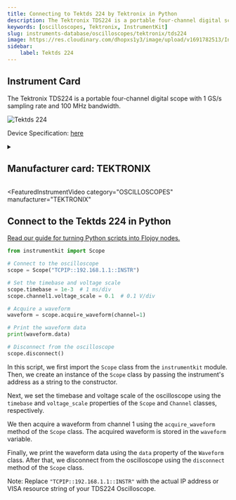 ```yaml
---
title: Connecting to Tektds 224 by Tektronix in Python
description: The Tektronix TDS224 is a portable four-channel digital scope with 1 GS/s sampling rate and 100 MHz bandwidth.
keywords: [oscilloscopes, Tektronix, InstrumentKit] 
slug: instruments-database/oscilloscopes/tektronix/tds224 
image: https://res.cloudinary.com/dhopxs1y3/image/upload/v1691782513/Instruments/Oscilloscopes/TDS224/TDS224.jpg
sidebar:
    label: Tektds 224 
---
```



## Instrument Card

The Tektronix TDS224 is a portable four-channel digital scope with 1 GS/s sampling rate and 100 MHz bandwidth.

![Tektds 224](https://res.cloudinary.com/dhopxs1y3/image/upload/v1691782513/Instruments/Oscilloscopes/TDS224/TDS224.jpg)

Device Specification: [here](https://www.testequipmenthq.com/datasheets/TEKTRONIX-TDS224-Datasheet.pdf)

<details style={{ marginTop: "15px"}}>
<summary><h2 style={{display:'inline'}}>Manufacturer card: TEKTRONIX</h2></summary>

![TEKTRONIX](https://res.cloudinary.com/dhopxs1y3/image/upload/v1692806108/Instruments/Vendor%20Logos/Tektronix.png)

Tektronix, Inc., historically widely known as Tek, is an American company best known for manufacturing test and measurement devices such as [oscilloscopes](https://en.wikipedia.org/wiki/Oscilloscope), [logic analyzers](https://en.wikipedia.org/wiki/Logic_analyzer), and video and mobile test protocol equipment.

- Headquarters: USA
- Yearly Revenue (millions, USD): 5800
- Vendor Website: [here](https://www.tek.com/en)

</details>


<FeaturedInstrumentVideo
  category="OSCILLOSCOPES"
  manufacturer="TEKTRONIX"
></FeaturedInstrumentVideo>

## Connect to the Tektds 224 in Python

[Read our guide for turning Python scripts into Flojoy nodes.](https://docs.flojoy.ai/contribution/blocks/custom-flojoy-block/)


<Tabs>

<TabItem value="Flojoy" label="Flojoy" className="flojoy-instrument-tabs">

<NodeCardCollection category='OSCILLOSCOPES' manufacturer='TEKTRONIX'></NodeCardCollection>

</TabItem>
<TabItem value="InstrumentKit" label="InstrumentKit">


```python
from instrumentkit import Scope

# Connect to the oscilloscope
scope = Scope("TCPIP::192.168.1.1::INSTR")

# Set the timebase and voltage scale
scope.timebase = 1e-3  # 1 ms/div
scope.channel1.voltage_scale = 0.1  # 0.1 V/div

# Acquire a waveform
waveform = scope.acquire_waveform(channel=1)

# Print the waveform data
print(waveform.data)

# Disconnect from the oscilloscope
scope.disconnect()
```

In this script, we first import the `Scope` class from the `instrumentkit` module. Then, we create an instance of the `Scope` class by passing the instrument's address as a string to the constructor.

Next, we set the timebase and voltage scale of the oscilloscope using the `timebase` and `voltage_scale` properties of the `Scope` and `Channel` classes, respectively.

We then acquire a waveform from channel 1 using the `acquire_waveform` method of the `Scope` class. The acquired waveform is stored in the `waveform` variable.

Finally, we print the waveform data using the `data` property of the `Waveform` class. After that, we disconnect from the oscilloscope using the `disconnect` method of the `Scope` class.

Note: Replace `"TCPIP::192.168.1.1::INSTR"` with the actual IP address or VISA resource string of your TDS224 Oscilloscope.

</TabItem>
</Tabs>